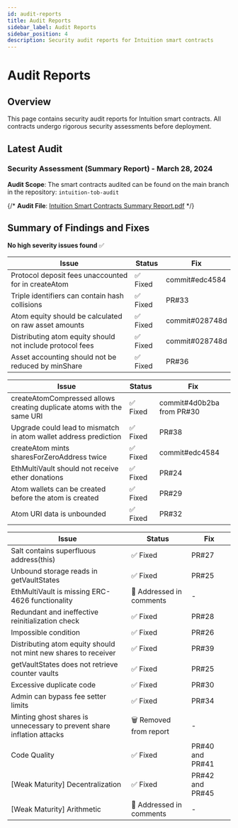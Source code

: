 ```yaml
---
id: audit-reports
title: Audit Reports
sidebar_label: Audit Reports
sidebar_position: 4
description: Security audit reports for Intuition smart contracts
---
```


# Audit Reports

## Overview

This page contains security audit reports for Intuition smart contracts. All contracts undergo rigorous security assessments before deployment.

## Latest Audit

### Security Assessment (Summary Report) - March 28, 2024

**Audit Scope**: The smart contracts audited can be found on the main branch in the repository: `intuition-tob-audit`

{/* **Audit File**: [Intuition Smart Contracts Summary Report.pdf](Intuition-_Smart_Contracts-_Summary_Report.pdf) */}

## Summary of Findings and Fixes


<Tabs>
<TabItem value="high" label="High Severity" default>

**No high severity issues found** ✅

</TabItem>

<TabItem value="medium" label="Medium Severity">

| Issue | Status | Fix |
|-------|--------|-----|
| Protocol deposit fees unaccounted for in createAtom | ✅ Fixed | commit#edc4584 |
| Triple identifiers can contain hash collisions | ✅ Fixed | PR#33 |
| Atom equity should be calculated on raw asset amounts | ✅ Fixed | commit#028748d |
| Distributing atom equity should not include protocol fees | ✅ Fixed | commit#028748d |
| Asset accounting should not be reduced by minShare | ✅ Fixed | PR#36 |

</TabItem>

<TabItem value="low" label="Low Severity">

| Issue | Status | Fix |
|-------|--------|-----|
| createAtomCompressed allows creating duplicate atoms with the same URI | ✅ Fixed | commit#4d0b2ba from PR#30 |
| Upgrade could lead to mismatch in atom wallet address prediction | ✅ Fixed | PR#38 |
| createAtom mints sharesForZeroAddress twice | ✅ Fixed | commit#edc4584 |
| EthMultiVault should not receive ether donations | ✅ Fixed | PR#24 |
| Atom wallets can be created before the atom is created | ✅ Fixed | PR#29 |
| Atom URI data is unbounded | ✅ Fixed | PR#32 |

</TabItem>

<TabItem value="informational" label="Informational Issues">

| Issue | Status | Fix |
|-------|--------|-----|
| Salt contains superfluous address(this) | ✅ Fixed | PR#27 |
| Unbound storage reads in getVaultStates | ✅ Fixed | PR#25 |
| EthMultiVault is missing ERC-4626 functionality | 📝 Addressed in comments | - |
| Redundant and ineffective reinitialization check | ✅ Fixed | PR#28 |
| Impossible condition | ✅ Fixed | PR#26 |
| Distributing atom equity should not mint new shares to receiver | ✅ Fixed | PR#39 |
| getVaultStates does not retrieve counter vaults | ✅ Fixed | PR#25 |
| Excessive duplicate code | ✅ Fixed | PR#30 |
| Admin can bypass fee setter limits | ✅ Fixed | PR#34 |
| Minting ghost shares is unnecessary to prevent share inflation attacks | 🗑️ Removed from report | - |
| Code Quality | ✅ Fixed | PR#40 and PR#41 |
| [Weak Maturity] Decentralization | ✅ Fixed | PR#42 and PR#45 |
| [Weak Maturity] Arithmetic | 📝 Addressed in comments | - |

</TabItem>
</Tabs>
